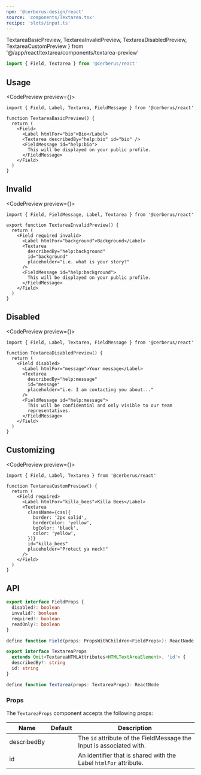 ```yaml
---
npm: '@cerberus-design/react'
source: 'components/Textarea.tsx'
recipe: 'slots/input.ts'
---
```


  TextareaBasicPreview,
  TextareaInvalidPreview,
  TextareaDisabledPreview,
  TextareaCustomPreview
} from '@/app/react/textarea/components/textarea-preview'

```ts
import { Field, Textarea } from '@cerberus/react'
```

## Usage

<CodePreview preview={<TextareaBasicPreview />}>
```tsx title="first-name-input.tsx" {7}
import { Field, Label, Textarea, FieldMessage } from '@cerberus/react'

function TextareaBasicPreview() {
  return (
    <Field>
      <Label htmlFor="bio">Bio</Label>
      <Textarea describedBy="help:bio" id="bio" />
      <FieldMessage id="help:bio">
        This will be displayed on your public profile.
      </FieldMessage>
    </Field>
  )
}
```
</CodePreview>

## Invalid

<CodePreview preview={<TextareaInvalidPreview />}>
```tsx title="search-input.tsx" {5}
import { Field, FieldMessage, Label, Textarea } from '@cerberus/react'

export function TextareaInvalidPreview() {
  return (
    <Field required invalid>
      <Label htmlFor="background">Background</Label>
      <Textarea
        describedBy="help:background"
        id="background"
        placeholder="i.e. what is your story?"
      />
      <FieldMessage id="help:background">
        This will be displayed on your public profile.
      </FieldMessage>
    </Field>
  )
}
```
</CodePreview>

## Disabled

<CodePreview preview={<TextareaDisabledPreview />}>
```tsx title="search-input.tsx" {5}
import { Field, Label, Textarea, FieldMessage } from '@cerberus/react'

function TextareaDisabledPreview() {
  return (
    <Field disabled>
      <Label htmlFor="message">Your message</Label>
      <Textarea
        describedBy="help:message"
        id="message"
        placeholder="i.e. I am contacting you about..."
      />
      <FieldMessage id="help:message">
        This will be confidential and only visible to our team
        representatives.
      </FieldMessage>
    </Field>
  )
}
```
</CodePreview>

## Customizing

<CodePreview preview={<TextareaCustomPreview />}>
```tsx title="search-input.tsx"
import { Field, Label, Textarea } from '@cerberus/react'

function TextareaCustomPreview() {
  return (
    <Field required>
      <Label htmlFor="killa_bees">Killa Bees</Label>
      <Textarea
        className={css({
          border: '2px solid',
          borderColor: 'yellow',
          bgColor: 'black',
          color: 'yellow',
        })}
        id="killa_bees"
        placeholder="Protect ya neck!"
      />
    </Field>
  )
}
```
</CodePreview>

## API

<NoteAdmonition description="The Label component must be used within a Field provider." />

```ts showLineNumbers=false
export interface FieldProps {
  disabled?: boolean
  invalid?: boolean
  required?: boolean
  readOnly?: boolean
}

define function Field(props: PropsWithChildren<FieldProps>): ReactNode
```

```ts showLineNumbers=false
export interface TextareaProps
  extends Omit<TextareaHTMLAttributes<HTMLTextAreaElement>, 'id'> {
  describedBy?: string
  id: string
}

define function Textarea(props: TextareaProps): ReactNode
```

### Props

The `TextareaProps` component accepts the following props:

| Name     | Default | Description                                                   |
| -------- | ------- | ------------------------------------------------------------- |
| describedBy     |    | The `id` attribute of the FieldMessage the Input is associated with. |
| id   |    |  An identifier that is shared with the Label `htmlFor` attribute.        |
